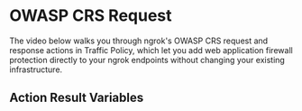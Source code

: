 
# OWASP CRS Request

The video below walks you through ngrok's OWASP CRS request and response actions in Traffic Policy, which let you add web application firewall protection directly to your ngrok endpoints without changing your existing infrastructure.

<YouTubeEmbed videoId="HHxj5VGFTEA" title="Block web attacks with ngrok's OWASP CRS Request" />

<ActionOverview />
<ActionConfig />
<ActionBehavior />
<ActionExamples />

## Action Result Variables

<ActionVariablesDescription />
<ActionVariables />
